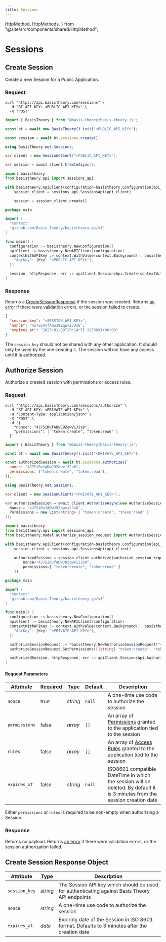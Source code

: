 ```yaml
---
title: Sessions
---
```



  HttpMethod,
  HttpMethods,
} from "@site/src/components/shared/HttpMethod";

# Sessions

## Create Session

Create a new Session for a Public Application.

<HttpMethod
  method={HttpMethods.POST}
  endpoint="https://api.basistheory.com/sessions"
/>

### Request

<Tabs className="bt-tabs" groupId="languages">
  <TabItem value="shell" label="cURL">

```shell showLineNumbers
curl "https://api.basistheory.com/sessions" \
  -H "BT-API-KEY: <PUBLIC_API_KEY>" \
  -X "POST"
```

  </TabItem>
  <TabItem value="javascript" label="JavaScript">

```javascript showLineNumbers
import { BasisTheory } from "@basis-theory/basis-theory-js";

const bt = await new BasisTheory().init("<PUBLIC_API_KEY>");

const session = await bt.sessions.create();
```

  </TabItem>
  <TabItem value="csharp" label="C#">

```csharp showLineNumbers
using BasisTheory.net.Sessions;

var client = new SessionClient("<PUBLIC_API_KEY>");

var session = await client.CreateAsync();
```

  </TabItem>
  <TabItem value="python" label="Python">

```python showLineNumbers
import basistheory
from basistheory.api import sessions_api

with basistheory.ApiClient(configuration=basistheory.Configuration(api_key="<PUBLIC_API_KEY>")) as api_client:
    session_client = sessions_api.SessionsApi(api_client)

    session = session_client.create()
```

  </TabItem>
  <TabItem value="go" label="Go">

```go showLineNumbers
package main

import (
  "context"
  "github.com/Basis-Theory/basistheory-go/v3"
)

func main() {
  configuration := basistheory.NewConfiguration()
  apiClient := basistheory.NewAPIClient(configuration)
  contextWithAPIKey := context.WithValue(context.Background(), basistheory.ContextAPIKeys, map[string]basistheory.APIKey{
    "ApiKey": {Key: "<PUBLIC_API_KEY>"},
  })

  session, httpResponse, err := apiClient.SessionsApi.Create(contextWithAPIKey).Execute()
}
```

  </TabItem>
</Tabs>

### Response

Returns a [CreateSessionResponse](#create-session-response-object) if the session was created. Returns [an error](/docs/api/errors) if there were validation errors, or the session failed to create.

```json showLineNumbers
{
  "session_key": "<SESSION_API_KEY>",
  "nonce": "4J7SiRvfADwJ9ZqwviJJs8",
  "expires_at": "2023-01-09T20:14:55.2130891+00:00"
}
```

<Alert>
  The <code>session_key</code> should not be shared with any other application. It should only be used by the one creating it.
  The session will not have any access until it is authorized.
</Alert>

## Authorize Session

Authorize a created session with permissions or access rules.

<HttpMethod
  method={HttpMethods.POST}
  endpoint="https://api.basistheory.com/sessions/authorize"
/>

### Request

<Tabs className="bt-tabs" groupId="languages">
  <TabItem value="shell" label="cURL">

```shell showLineNumbers
curl "https://api.basistheory.com/sessions/authorize" \
  -H "BT-API-KEY: <PRIVATE_API_KEY>" \
  -H "Content-Type: application/json" \
  -X "POST" \
  -d '{
    "nonce": "4J7SiRvfADwJ9ZqwviJJs8",
    "permissions": [ "token:create", "token:read" ]
  }'
```

  </TabItem>
  <TabItem value="javascript" label="JavaScript">

```javascript showLineNumbers
import { BasisTheory } from "@basis-theory/basis-theory-js";

const bt = await new BasisTheory().init("<PRIVATE_API_KEY>");

const authorizedSession = await bt.sessions.authorize({
  nonce: "4J7SiRvfADwJ9ZqwviJJs8",
  permissions: ["token:create", "token:read"],
});
```

  </TabItem>
  <TabItem value="csharp" label="C#">

```csharp showLineNumbers
using BasisTheory.net.Sessions;

var client = new SessionClient("<PRIVATE_API_KEY>");

var authorizedSession = await client.AuthorizeAsync(new AuthorizeSessionRequest {
  Nonce = "4J7SiRvfADwJ9ZqwviJJs8",
  Permissions = new List<string> { "token:create", "token:read" }
});
```

  </TabItem>
  <TabItem value="python" label="Python">

```python showLineNumbers
import basistheory
from basistheory.api import sessions_api
from basistheory.model.authorize_session_request import AuthorizeSessionRequest

with basistheory.ApiClient(configuration=basistheory.Configuration(api_key="<PRIVATE_API_KEY>")) as api_client:
    session_client = sessions_api.SessionsApi(api_client)

    authorizedSession = session_client.authorize(authorize_session_request=AuthorizeSessionRequest(
        nonce="4J7SiRvfADwJ9ZqwviJJs8",
        permissions=[ "token:create", "token:read" ]
    ))
```

  </TabItem>
  <TabItem value="go" label="Go">

```go showLineNumbers
package main

import (
  "context"
  "github.com/Basis-Theory/basistheory-go/v3"
)

func main() {
  configuration := basistheory.NewConfiguration()
  apiClient := basistheory.NewAPIClient(configuration)
  contextWithAPIKey := context.WithValue(context.Background(), basistheory.ContextAPIKeys, map[string]basistheory.APIKey{
    "ApiKey": {Key: "<PRIVATE_API_KEY>"},
  })

  authorizeSessionRequest := *basistheory.NewAuthorizeSessionRequest("4J7SiRvfADwJ9ZqwviJJs8")
  authorizeSessionRequest.SetPermissions([]string{ "token:create", "token:read" })

  authorizedSession, httpResponse, err := apiClient.SessionsApi.Authorize(contextWithAPIKey).AuthorizeSessionRequest(authorizeSessionRequest).Execute()
}
```

  </TabItem>
</Tabs>

#### Request Parameters

| Attribute                          | Required | Type     | Default                   | Description                                                                                                                             |
| ---------------------------------- | -------- | -------- | ------------------------- | --------------------------------------------------------------------------------------------------------------------------------------- |
| `nonce`                            | true     | _string_ | `null`                    | A one-time use code to authorize the session                                                                                            |
| `permissions`                      | false    | _array_  | `[]`                      | An array of [Permissions](/docs/api/applications/permissions#permission-types) granted to the application tied to the session           |
| `rules`                            | false    | _array_  | `[]`                      | An array of [Access Rules](/docs/api/applications#access-rules) granted to the application tied to the session                          |
| `expires_at`                       | false    | _string_ | `null`                    | ISO8601 compatible DateTime in which the session will be deleted. By default it is 3 minutes from the session creation date             |

Either `permissions` or `rules` is required to be non-empty when authorizing a Session.

### Response

Returns no payload. Returns [an error](/docs/api/errors) if there were validation errors, or the session authorization failed.

## Create Session Response Object

| Attribute                          | Type     | Description                                                                                           |
| ---------------------------------- | -------- | ----------------------------------------------------------------------------------------------------- |
| `session_key`                      | _string_ | The Session API key which should be used for authenticating against Basis Theory API endpoints        |
| `nonce`                            | _string_ | A one-time use code to authorize the session                                                          |
| `expires_at`                       | _date_   | Expiring date of the Session in ISO 8601 format. Defaults to 3 minutes after the creation date        |
